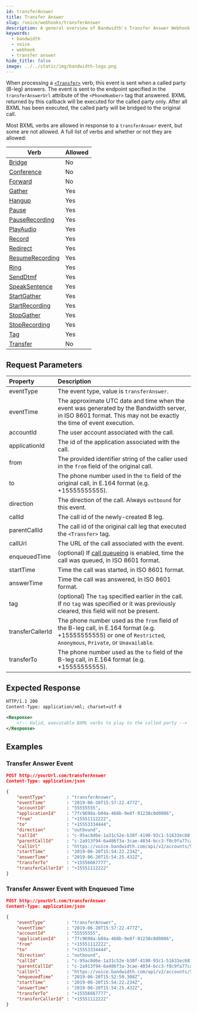 ```yaml
---
id: transferAnswer
title: Transfer Answer
slug: /voice/webhooks/transferAnswer
description: A general overview of Bandwidth's Transfer Answer Webhook
keywords:
  - bandwidth
  - voice
  - webhook
  - transfer answer
hide_title: false
image: ../../static/img/bandwidth-logo.png
---
```



When processing a [`<Transfer>`](/docs/voice/bxml/transfer) verb, this event is sent when a called party (B-leg) answers. The event is sent to the endpoint specified in the `transferAnswerUrl` attribute of the `<PhoneNumber>` tag that answered. BXML returned by this callback will be executed for the called party only. After all BXML has been executed, the called party will be bridged to the original call.

Most BXML verbs are allowed in response to a `transferAnswer` event, but some are not allowed. A full list of verbs and whether or not they are allowed:

| Verb                                                   | Allowed       |
|--------------------------------------------------------|---------------|
| [Bridge](/docs/voice/bxml/bridge)                      | No            |
| [Conference](/docs/voice/bxml/conference)              | No            |
| [Forward](/docs/voice/bxml/forward)                    | No            |
| [Gather](/docs/voice/bxml/gather)                      | Yes           |
| [Hangup](/docs/voice/bxml/hangup)                      | Yes           |
| [Pause](/docs/voice/bxml/pause)                        | Yes           |
| [PauseRecording](/docs/voice/bxml/pauseRecording)      | Yes           |
| [PlayAudio](/docs/voice/bxml/playAudio)                | Yes           |
| [Record](/docs/voice/bxml/record)                      | Yes           |
| [Redirect](/docs/voice/bxml/redirect)                  | Yes           |
| [ResumeRecording](/docs/voice/bxml/resumeRecording)    | Yes           |
| [Ring](/docs/voice/bxml/ring)                          | Yes           |
| [SendDtmf](/docs/voice/bxml/sendDtmf)                  | Yes           |
| [SpeakSentence](/docs/voice/bxml/speakSentence)        | Yes           |
| [StartGather](/docs/voice/bxml/startGather)            | Yes           |
| [StartRecording](/docs/voice/bxml/startRecording)      | Yes           |
| [StopGather](/docs/voice/bxml/stopGather)              | Yes           |
| [StopRecording](/docs/voice/bxml/stopRecording)        | Yes           |
| [Tag](/docs/voice/bxml/tag)                            | Yes           |
| [Transfer](/docs/voice/bxml/transfer)                  | No            |

## Request Parameters

| Property          | Description |
|:------------------|:------------|
| eventType         | The event type, value is `transferAnswer`. |
| eventTime         | The approximate UTC date and time when the event was generated by the Bandwidth server, in ISO 8601 format. This may not be exactly the time of event execution. |
| accountId         | The user account associated with the call. |
| applicationId     | The id of the application associated with the call. |
| from              | The provided identifier string of the caller used in the `from` field of the original call. |
| to                | The phone number used in the `to` field of the original call, in E.164 format (e.g. +15555555555). |
| direction         | The direction of the call. Always `outbound` for this event. |
| callId            | The call id of the newly-created B leg. |
| parentCallId      | The call id of the original call leg that executed the `<Transfer>` tag. |
| callUrl           | The URL of the call associated with the event. |
| enqueuedTime      | (optional) If [call queueing](/voice/rateLimits.mdx) is enabled, time the call was queued, in ISO 8601 format. |
| startTime         | Time the call was started, in ISO 8601 format. |
| answerTime        | Time the call was answered, in ISO 8601 format. |
| tag               | (optional) The `tag` specified earlier in the call. If no `tag` was specified or it was previously cleared, this field will not be present. |
| transferCallerId  | The phone number used as the `from` field of the B-leg call, in E.164 format (e.g. +15555555555) or one of `Restricted`, `Anonymous`, `Private`, or `Unavailable`. |
| transferTo        | The phone number used as the `to` field of the B-leg call, in E.164 format (e.g. +15555555555). |

## Expected Response

```xml
HTTP/1.1 200
Content-Type: application/xml; charset=utf-8

<Response>
    <!-- Valid, executable BXML verbs to play to the called party -->
</Response>
```

## Examples

### Transfer Answer Event

```json
POST http://yourUrl.com/transferAnswer
Content-Type: application/json

{
	"eventType"        : "transferAnswer",
	"eventTime"        : "2019-06-20T15:57:22.477Z",
	"accountId"        : "55555555",
	"applicationId"    : "7fc9698a-b04a-468b-9e8f-91238c0d0086",
	"from"             : "+15551112222",
	"to"               : "+15553334444",
	"direction"        : "outbound",
	"callId"           : "c-95ac8d6e-1a31c52e-b38f-4198-93c1-51633ec68f8d",
	"parentCallId"     : "c-2a913f94-6a486f3a-3cae-4034-bcc3-f0c9fa77ca2f",
	"callUrl"          : "https://voice.bandwidth.com/api/v2/accounts/55555555/calls/c-95ac8d6e-1a31c52e-b38f-4198-93c1-51633ec68f8d",
	"startTime"        : "2019-06-20T15:54:22.234Z",
	"answerTime"       : "2019-06-20T15:54:25.432Z",
	"transferTo"       : "+15556667777",
	"transferCallerId" : "+15551112222"
}
```

### Transfer Answer Event with Enqueued Time

```json
POST http://yourUrl.com/transferAnswer
Content-Type: application/json

{
	"eventType"        : "transferAnswer",
	"eventTime"        : "2019-06-20T15:57:22.477Z",
	"accountId"        : "55555555",
	"applicationId"    : "7fc9698a-b04a-468b-9e8f-91238c0d0086",
	"from"             : "+15551112222",
	"to"               : "+15553334444",
	"direction"        : "outbound",
	"callId"           : "c-95ac8d6e-1a31c52e-b38f-4198-93c1-51633ec68f8d",
	"parentCallId"     : "c-2a913f94-6a486f3a-3cae-4034-bcc3-f0c9fa77ca2f",
	"callUrl"          : "https://voice.bandwidth.com/api/v2/accounts/55555555/calls/c-95ac8d6e-1a31c52e-b38f-4198-93c1-51633ec68f8d",
	"enqueuedTime"     : "2019-06-20T15:52:59.308Z",
	"startTime"        : "2019-06-20T15:54:22.234Z",
	"answerTime"       : "2019-06-20T15:54:25.432Z",
	"transferTo"       : "+15556667777",
	"transferCallerId" : "+15551112222"
}
```